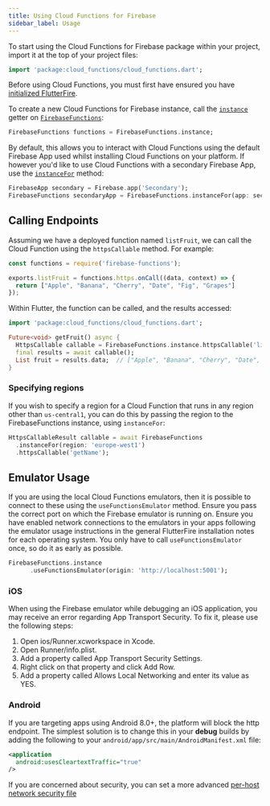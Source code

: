 ```yaml
---
title: Using Cloud Functions for Firebase
sidebar_label: Usage
---
```


To start using the Cloud Functions for Firebase package within your project, import it at the top of your project files:

```dart
import 'package:cloud_functions/cloud_functions.dart';
```

Before using Cloud Functions, you must first have ensured you have [initialized FlutterFire](overview#initializing-flutterfire).

To create a new Cloud Functions for Firebase instance, call the [`instance`](!cloud_functions.FirebaseFunctions.instance) getter on [`FirebaseFunctions`](!cloud_functions.FirebaseFunctions):

```dart
FirebaseFunctions functions = FirebaseFunctions.instance;
```

By default, this allows you to interact with Cloud Functions using the default Firebase App used whilst installing Cloud Functions on your
platform. If however you'd like to use Cloud Functions with a secondary Firebase App, use the [`instanceFor`](!cloud_functions.FirebaseFunctions.instanceFor) method:

```dart
FirebaseApp secondary = Firebase.app('Secondary');
FirebaseFunctions secondaryApp = FirebaseFunctions.instanceFor(app: secondary);
```

## Calling Endpoints

Assuming we have a deployed function named `listFruit`, we can call the Cloud Function using the `httpsCallable` method.
For example:

```javascript title="Deployed Function"
const functions = require('firebase-functions');

exports.listFruit = functions.https.onCall((data, context) => {
  return ["Apple", "Banana", "Cherry", "Date", "Fig", "Grapes"]
});
```

Within Flutter, the function can be called, and the results accessed:

```dart
import 'package:cloud_functions/cloud_functions.dart';

Future<void> getFruit() async {
  HttpsCallable callable = FirebaseFunctions.instance.httpsCallable('listFruit');
  final results = await callable();
  List fruit = results.data;  // ["Apple", "Banana", "Cherry", "Date", "Fig", "Grapes"]
}
```

### Specifying regions

If you wish to specify a region for a Cloud Function that runs in any region other than `us-central1`, you can do this
by passing the region to the FirebaseFunctions instance, using `instanceFor`:

```dart highlight={2}
HttpsCallableResult callable = await FirebaseFunctions
  .instanceFor(region: 'europe-west1')
  .httpsCallable('getName');
```

## Emulator Usage

If you are using the local Cloud Functions emulators, then it is possible to connect to these using the `useFunctionsEmulator` method.
Ensure you pass the correct port on which the Firebase emulator is running on.
Ensure you have enabled network connections to the emulators in your apps following the emulator usage instructions in the general FlutterFire installation notes for each operating system. You only have to call `useFunctionsEmulator` once, so do it as early as possible.

```dart
FirebaseFunctions.instance
      .useFunctionsEmulator(origin: 'http://localhost:5001');
```


### iOS

When using the Firebase emulator while debugging an iOS application, you may receive an error regarding App Transport Security. To fix it, please use the following steps:

1. Open ios/Runner.xcworkspace in Xcode.
2. Open Runner/info.plist.
3. Add a property called App Transport Security Settings.
4. Right click on that property and click Add Row.
5. Add a property called Allows Local Networking and enter its value as YES.

### Android

If you are targeting apps using Android 8.0+, the platform will block the http endpoint.  The simplest solution is to change
this in your **debug** builds by adding the following to your `android/app/src/main/AndroidManifest.xml` file:

```xml
<application
  android:usesCleartextTraffic="true"
/>
```


If you are concerned about security, you can set a more advanced [per-host network security file](https://developer.android.com/training/articles/security-config)
